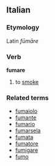 ==Italian==
===Etymology===
Latin ''fūmāre''

===Verb===
'''fumare'''

# to [[smoke]]

===Related terms===
*[[fumaiolo]]
*[[fumante]]
*[[fumario]]
*[[fumarsela]]
*[[fumata]]
*[[fumatore]]
*[[fumigare]]
*[[fumo]]